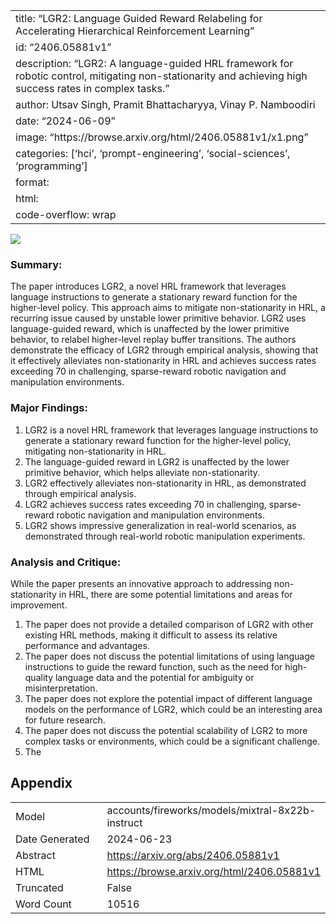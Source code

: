 
---
title: "LGR2: Language Guided Reward Relabeling for Accelerating Hierarchical Reinforcement Learning"
id: "2406.05881v1"
description: "LGR2: A language-guided HRL framework for robotic control, mitigating non-stationarity and achieving high success rates in complex tasks."
author: Utsav Singh, Pramit Bhattacharyya, Vinay P. Namboodiri
date: "2024-06-09"
image: "https://browse.arxiv.org/html/2406.05881v1/x1.png"
categories: ['hci', 'prompt-engineering', 'social-sciences', 'programming']
format:
  html:
    code-overflow: wrap
---

![](https://browse.arxiv.org/html/2406.05881v1/x1.png)

### Summary:

The paper introduces LGR2, a novel HRL framework that leverages language instructions to generate a stationary reward function for the higher-level policy. This approach aims to mitigate non-stationarity in HRL, a recurring issue caused by unstable lower primitive behavior. LGR2 uses language-guided reward, which is unaffected by the lower primitive behavior, to relabel higher-level replay buffer transitions. The authors demonstrate the efficacy of LGR2 through empirical analysis, showing that it effectively alleviates non-stationarity in HRL and achieves success rates exceeding 70 in challenging, sparse-reward robotic navigation and manipulation environments.

### Major Findings:

1. LGR2 is a novel HRL framework that leverages language instructions to generate a stationary reward function for the higher-level policy, mitigating non-stationarity in HRL.
2. The language-guided reward in LGR2 is unaffected by the lower primitive behavior, which helps alleviate non-stationarity.
3. LGR2 effectively alleviates non-stationarity in HRL, as demonstrated through empirical analysis.
4. LGR2 achieves success rates exceeding 70 in challenging, sparse-reward robotic navigation and manipulation environments.
5. LGR2 shows impressive generalization in real-world scenarios, as demonstrated through real-world robotic manipulation experiments.

### Analysis and Critique:

While the paper presents an innovative approach to addressing non-stationarity in HRL, there are some potential limitations and areas for improvement.

1. The paper does not provide a detailed comparison of LGR2 with other existing HRL methods, making it difficult to assess its relative performance and advantages.
2. The paper does not discuss the potential limitations of using language instructions to guide the reward function, such as the need for high-quality language data and the potential for ambiguity or misinterpretation.
3. The paper does not explore the potential impact of different language models on the performance of LGR2, which could be an interesting area for future research.
4. The paper does not discuss the potential scalability of LGR2 to more complex tasks or environments, which could be a significant challenge.
5. The

## Appendix

|          |          |
|----------|----------|
| Model     | accounts/fireworks/models/mixtral-8x22b-instruct       |
| Date Generated     | 2024-06-23       |
| Abstract | [https://arxiv.org/abs/2406.05881v1](https://arxiv.org/abs/2406.05881v1)        |
| HTML     | [https://browse.arxiv.org/html/2406.05881v1](https://browse.arxiv.org/html/2406.05881v1)       |
| Truncated       | False       |
| Word Count       | 10516       |
